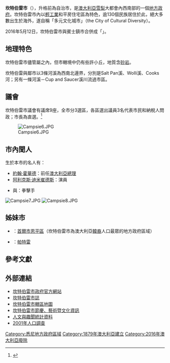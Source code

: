 {{noteTA
|G1=地名
|1=zh-hans:宾士;zh-hant:賓士;
}}
{{Infobox Australian Place | type = lga 
| name     = 坎特伯雷市
| state    = nsw
| image    = Canterbury lga sydney.png
| caption  = 
| pop = 137454
| pop_year = 2011年
| pop_footnotes =<ref name="Census2011">{{Census 2011 AUS|id=LGA11550 |name=Canterbury (C) |accessdate=2012-11-03|quick=on}}</ref>
| density  =
| area     = 34
| est      = 
| abolished = 2016年5月12日
| seat     = Campsie
| mayor    = Brian Robson（末任；[[澳大利亚工党|澳大利亚工党]]）
| region   = [[悉尼|雪梨]]
| logo     =
| url      = http://www.canterbury.nsw.gov.au/
| stategov = Canterbury、Lakemba、Oatley
| fedgov   = Watson、Banks、Blaxland、Grayndler
| near-nw  = [[史卓菲自治市|史卓菲自治市]]
| near-n   = [[寶活議會|寶活議會]]
| near-ne  = [[艾士菲自治市|艾士菲自治市]]
| near-e   = [[馬利維議會|馬-{}-利維議會]]
| near-w   = [[賓士鎮市|賓士鎮市]]
| near-sw  = 賓士鎮市
| near-s   = [[好市圍市|好市圍市]]
| near-se  = 
}}

'''坎特伯雷市'''（{{lang-en|City of Canterbury}}），升格前為自治市，是[[澳大利亞|澳大利亞]][[悉尼|雪梨]]大都會內西南部的一個[[地方政府區域|地方政府]]。坎特伯雷市內以[[輕工業|輕工業]]和平房住宅區為特色，逾130個民族居住於此，絕大多數出生於海外，遂自稱「多元文化城市」（the City of Cultural Diversity）。

2016年5月12日，坎特伯雷市與賓士鎮市合併成「{{link-en|坎特伯雷－賓士鎮議會|Canterbury-Bankstown Council}}」。

==地理特色==
坎特伯雷市儘管屬{{tsl|en|Cumberland Plain||康伯蘭平原}}之內，但市轄境中仍有些許小丘，地質含[[砂岩|砂岩]]。

坎特伯雷與鄰市以3條河溪為西南北邊界，分別是Salt Pan溪、Wolli溪、Cooks河；另有一條河溪－Cup and Saucer溪川流過市區。

== 議會 ==
坎特伯雷市議會有議席9座，全市分3選區，各區選出議員3名代表市民和納稅人問政；市長為直選。<ref name=EC>{{cite web|url = http://www.lg.elections.nsw.gov.au/LGE2008/result.Bathurst.html|title = Bathurst Regional Council|work = 2008 Election results|publisher = Electoral Commission NSW|accessdate = 2009-06-16}}{{Dead link|date=2019年10月 |bot=InternetArchiveBot |fix-attempted=yes }}</ref> 

[[Image:Campsie6.JPG|right]]

==市內聞人==
生於本市的名人有：
*[[約翰·霍華德|約翰·霍華德]]：前任[[澳大利亞總理|澳大利亞總理]]
*[[阿利克斯·迪米崔德斯|阿利克斯·迪米崔德斯]]：演員 
*{{tsl|en|Anthony Mundine|}}與{{tsl|en|Tony Mundine|}}：拳擊手 

[[Image:Campsie7.JPG|right]] 
[[Image:Campsie8.JPG|right]]

==姊妹市==
*{{flagicon|South Korea}}：[[首爾市|首爾市]][[恩平區|恩平區]]（坎特伯雷市為澳大利亞[[韓民族|韓裔]]人口最眾的地方政府區域）
*{{flagicon|Greece}}：[[帕特雷|帕特雷]]

==參考文獻==
{{reflist}}

== 外部連結 ==
* [https://web.archive.org/web/20110216014440/http://www2.canterbury.nsw.gov.au/ 坎特伯雷市政府官方網站]
* [http://www.canterbury.nsw.gov.au/www/html/369-local-history-and-heritage.asp 坎特伯雷市誌]{{Wayback|url=http://www.canterbury.nsw.gov.au/www/html/369-local-history-and-heritage.asp |date=20100213181014 }}
* [https://web.archive.org/web/20070402021908/http://www.canterbury.nsw.gov.au/www/html/35-maps-of-our-city.asp 坎特伯雷市轄區地圖]
* [https://web.archive.org/web/20100119030042/http://www.canterbury.nsw.gov.au/www/html/40-festivals-arts-and-culture.asp 坎特伯雷市節慶、藝術暨文化資訊]
* [http://www.canterbury.nsw.gov.au/www/html/37-demographics-and-interesting-statistics.asp 人文與趣聞統計資料]{{Wayback|url=http://www.canterbury.nsw.gov.au/www/html/37-demographics-and-interesting-statistics.asp |date=20100128065402 }}
* [http://www.abs.gov.au/ausstats/abs@census.nsf/Lookup2001Census/4D4DAA420E971E02CA256BBE00838C5B 2001年人口調查]{{Wayback|url=http://www.abs.gov.au/ausstats/abs@census.nsf/Lookup2001Census/4D4DAA420E971E02CA256BBE00838C5B |date=20090715041222 }}

{{Sydney regions}}

{{coord|33|55|S|151|06|E|display=title|region:AU_type:adm2nd_source:dewiki}}

{{DEFAULTSORT:City of Canterbury}}
[[Category:悉尼地方政府區域|Category:悉尼地方政府區域]]
[[Category:1879年澳大利亞建立|Category:1879年澳大利亞建立]]
[[Category:2016年澳大利亞廢除|Category:2016年澳大利亞廢除]]
